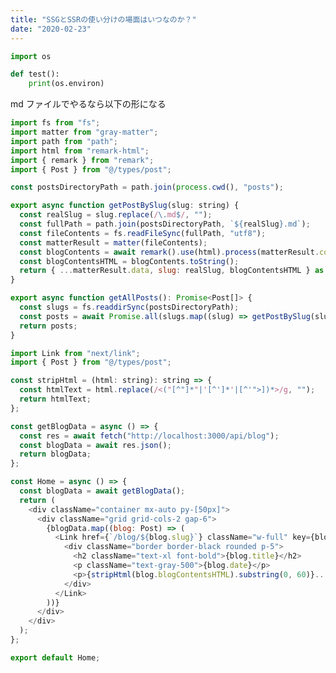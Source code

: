 ```yaml
---
title: "SSGとSSRの使い分けの場面はいつなのか？"
date: "2020-02-23"
---
```


```python
import os

def test():
    print(os.environ)
```

md ファイルでやるなら以下の形になる

```javascript
import fs from "fs";
import matter from "gray-matter";
import path from "path";
import html from "remark-html";
import { remark } from "remark";
import { Post } from "@/types/post";

const postsDirectoryPath = path.join(process.cwd(), "posts");

export async function getPostBySlug(slug: string) {
  const realSlug = slug.replace(/\.md$/, "");
  const fullPath = path.join(postsDirectoryPath, `${realSlug}.md`);
  const fileContents = fs.readFileSync(fullPath, "utf8");
  const matterResult = matter(fileContents);
  const blogContents = await remark().use(html).process(matterResult.content);
  const blogContentsHTML = blogContents.toString();
  return { ...matterResult.data, slug: realSlug, blogContentsHTML } as Post;
}

export async function getAllPosts(): Promise<Post[]> {
  const slugs = fs.readdirSync(postsDirectoryPath);
  const posts = await Promise.all(slugs.map((slug) => getPostBySlug(slug)));
  return posts;
}
```

```javascript
import Link from "next/link";
import { Post } from "@/types/post";

const stripHtml = (html: string): string => {
  const htmlText = html.replace(/<("[^"]*"|'[^']*'|[^'">])*>/g, "");
  return htmlText;
};

const getBlogData = async () => {
  const res = await fetch("http://localhost:3000/api/blog");
  const blogData = await res.json();
  return blogData;
};

const Home = async () => {
  const blogData = await getBlogData();
  return (
    <div className="container mx-auto py-[50px]">
      <div className="grid grid-cols-2 gap-6">
        {blogData.map((blog: Post) => (
          <Link href={`/blog/${blog.slug}`} className="w-full" key={blog.slug}>
            <div className="border border-black rounded p-5">
              <h2 className="text-xl font-bold">{blog.title}</h2>
              <p className="text-gray-500">{blog.date}</p>
              <p>{stripHtml(blog.blogContentsHTML).substring(0, 60)}...</p>
            </div>
          </Link>
        ))}
      </div>
    </div>
  );
};

export default Home;
```

